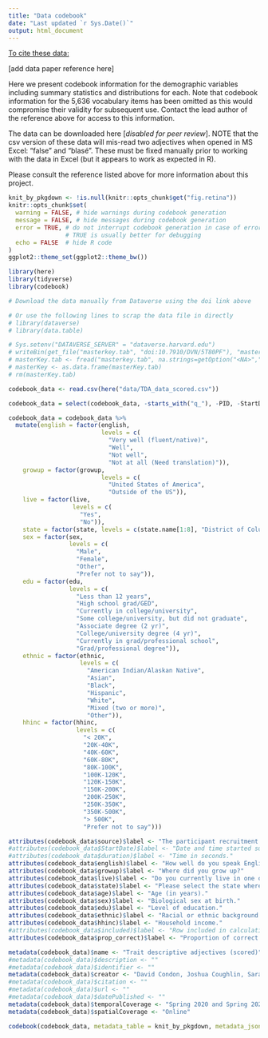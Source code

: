 ```yaml
---
title: "Data codebook"
date: "Last updated `r Sys.Date()`"
output: html_document
---
```


<u>To cite these data:</u>

[add data paper reference here]

Here we present codebook information for the demographic variables including summary statistics and distributions for each. Note that codebook information for the 5,636 vocabulary items has been omitted as this would compromise their validity for subsequent use. Contact the lead author of the reference above for access to this information.

The data can be downloaded here [*disabled for peer review*]. NOTE that the csv version of these data will mis-read two adjectives when opened in MS Excel: "false" and "blasé". These must be fixed manually prior to working with the data in Excel (but it appears to work as expected in R).

Please consult the reference listed above for more information about this project.

```r
knit_by_pkgdown <- !is.null(knitr::opts_chunk$get("fig.retina"))
knitr::opts_chunk$set(
  warning = FALSE, # hide warnings during codebook generation
  message = FALSE, # hide messages during codebook generation
  error = TRUE, # do not interrupt codebook generation in case of errors,
                # TRUE is usually better for debugging
  echo = FALSE  # hide R code
)
ggplot2::theme_set(ggplot2::theme_bw())

```

```r
library(here)
library(tidyverse)
library(codebook)
```


```r
# Download the data manually from Dataverse using the doi link above

# Or use the following lines to scrap the data file in directly
# library(dataverse)
# library(data.table)

# Sys.setenv("DATAVERSE_SERVER" = "dataverse.harvard.edu")
# writeBin(get_file("masterkey.tab", "doi:10.7910/DVN/5T80PF"), "masterkey.tab")
# masterKey.tab <- fread("masterkey.tab", na.strings=getOption("<NA>","NA"))
# masterKey <- as.data.frame(masterKey.tab)
# rm(masterKey.tab)

codebook_data <- read.csv(here("data/TDA_data_scored.csv"))
```

```r
codebook_data = select(codebook_data, -starts_with("q_"), -PID, -StartDate, -duration, -included)
```


```r
codebook_data = codebook_data %>%
  mutate(english = factor(english, 
                          levels = c(
                            "Very well (fluent/native)",
                            "Well",
                            "Not well",
                            "Not at all (Need translation)")),
    growup = factor(growup, 
                          levels = c(
                            "United States of America",
                            "Outside of the US")),
    live = factor(live,
                  levels = c(
                    "Yes",
                    "No")),
    state = factor(state, levels = c(state.name[1:8], "District of Columbia", state.name[9:50])),
    sex = factor(sex, 
                 levels = c(
                   "Male",
                   "Female",
                   "Other",
                   "Prefer not to say")),
    edu = factor(edu,
                 levels = c(
                   "Less than 12 years", 
                   "High school grad/GED",
                   "Currently in college/university",
                   "Some college/university, but did not graduate",
                   "Associate degree (2 yr)",
                   "College/university degree (4 yr)",
                   "Currently in grad/professional school",
                   "Grad/professional degree")),
    ethnic = factor(ethnic, 
                    levels = c(
                      "American Indian/Alaskan Native",
                      "Asian",
                      "Black",
                      "Hispanic",
                      "White",
                      "Mixed (two or more)",
                      "Other")),
    hhinc = factor(hhinc, 
                   levels = c(
                     "< 20K",
                     "20K-40K",
                     "40K-60K",
                     "60K-80K",
                     "80K-100K",
                     "100K-120K",
                     "120K-150K",
                     "150K-200K",
                     "200K-250K",
                     "250K-350K",
                     "350K-500K",
                     "> 500K",
                     "Prefer not to say")))
```



```r
attributes(codebook_data$source)$label <- "The participant recruitment platform from which the data were sourced."
#attributes(codebook_data$StartDate)$label <- "Date and time started survey."
#attributes(codebook_data$duration)$label <- "Time in seconds."
attributes(codebook_data$english)$label <- "How well do you speak English?"
attributes(codebook_data$growup)$label <- "Where did you grow up?"
attributes(codebook_data$live)$label <- "Do you currently live in one of the 50 states of the USA or the District of Columbia?"
attributes(codebook_data$state)$label <- "Please select the state where you currently live (or spend the most time)."
attributes(codebook_data$age)$label <- "Age (in years)."
attributes(codebook_data$sex)$label <- "Biological sex at birth."
attributes(codebook_data$edu)$label <- "Level of education."
attributes(codebook_data$ethnic)$label <- "Racial or ethnic background."
attributes(codebook_data$hhinc)$label <- "Household income."
#attributes(codebook_data$included)$label <- "Row included in calculation of item and TDA difficulty."
attributes(codebook_data$prop_correct)$label <- "Proportion of correct responses."
```

```r
metadata(codebook_data)$name <- "Trait descriptive adjectives (scored)"
#metadata(codebook_data)$description <- ""
#metadata(codebook_data)$identifier <- ""
metadata(codebook_data)$creator <- "David Condon, Joshua Coughlin, Sara Weston"
#metadata(codebook_data)$citation <- ""
#metadata(codebook_data)$url <- ""
#metadata(codebook_data)$datePublished <- ""
metadata(codebook_data)$temporalCoverage <- "Spring 2020 and Spring 2021" 
metadata(codebook_data)$spatialCoverage <- "Online" 

```

```r
codebook(codebook_data, metadata_table = knit_by_pkgdown, metadata_json = TRUE)
```